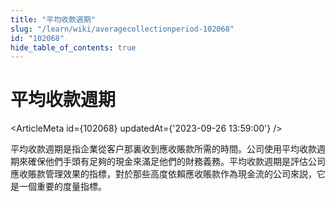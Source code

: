 ```yaml
---
title: "平均收款週期"
slug: "/learn/wiki/averagecollectionperiod-102068"
id: "102068"
hide_table_of_contents: true
---
```



# 平均收款週期

<ArticleMeta id={102068} updatedAt={'2023-09-26 13:59:00'} />
<div className='border-solid border-b border-t-0 my-4 border-[var(--ifm-color-gray-300)]' />

平均收款週期是指企業從客户那裏收到應收賬款所需的時間。公司使用平均收款週期來確保他們手頭有足夠的現金來滿足他們的財務義務。平均收款週期是評估公司應收賬款管理效果的指標，對於那些高度依賴應收賬款作為現金流的公司來説，它是一個重要的度量指標。
